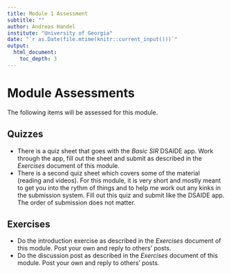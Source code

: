 ---
title: Module 1 Assessment 
subtitle: ""
author: Andreas Handel
institute: "University of Georgia"
date: "`r as.Date(file.mtime(knitr::current_input()))`"
output: 
  html_document:
    toc_depth: 3
---

# Module Assessments

The following items will be assessed for this module.


## Quizzes

* There is a quiz sheet that goes with the _Basic SIR_ DSAIDE app. Work through the app, fill out the sheet and submit as described in the  _Exercises_ document of this module.
* There is a second quiz sheet which covers some of the material (reading and videos). For this module, it is very short and mostly meant to get you into the rythm of things and to help me work out any kinks in the submission system. Fill out this quiz and submit like the DSAIDE app. The order of submission does not matter.


## Exercises

* Do the introduction exercise as described in the  _Exercises_ document of this module. Post your own and reply to others' posts.
* Do the discussion post as described in the  _Exercises_ document of this module. Post your own and reply to others' posts.
